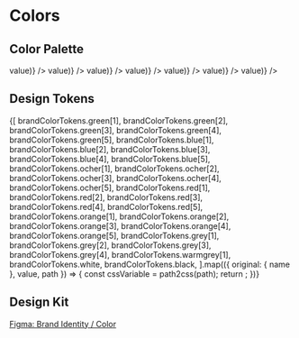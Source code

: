 

<Meta title="Den Haag/Colors" />

# Colors

## Color Palette

<ColorPalette>
  <ColorItem title="Green" colors={Object.values(brandColorTokens.green).map(({ value }) => value)} />
  <ColorItem title="Blue" colors={Object.values(brandColorTokens.blue).map(({ value }) => value)} />
  <ColorItem title="Ocher" colors={Object.values(brandColorTokens.ocher).map(({ value }) => value)} />
  <ColorItem title="Red" colors={Object.values(brandColorTokens.red).map(({ value }) => value)} />
  <ColorItem title="Orange" colors={Object.values(brandColorTokens.orange).map(({ value }) => value)} />
  <ColorItem title="Grey" colors={Object.values(brandColorTokens.grey).map(({ value }) => value)} />
  <ColorItem title="White" colors={[brandColorTokens.white.value]} />
  <ColorItem title="Warm grey" colors={Object.values(brandColorTokens.warmgrey).map(({ value }) => value)} />
  <ColorItem title="Black" colors={[brandColorTokens.black.value]} />
</ColorPalette>

## Design Tokens

<ColorPalette>
  {[
    brandColorTokens.green[1],
    brandColorTokens.green[2],
    brandColorTokens.green[3],
    brandColorTokens.green[4],
    brandColorTokens.green[5],
    brandColorTokens.blue[1],
    brandColorTokens.blue[2],
    brandColorTokens.blue[3],
    brandColorTokens.blue[4],
    brandColorTokens.blue[5],
    brandColorTokens.ocher[1],
    brandColorTokens.ocher[2],
    brandColorTokens.ocher[3],
    brandColorTokens.ocher[4],
    brandColorTokens.ocher[5],
    brandColorTokens.red[1],
    brandColorTokens.red[2],
    brandColorTokens.red[3],
    brandColorTokens.red[4],
    brandColorTokens.red[5],
    brandColorTokens.orange[1],
    brandColorTokens.orange[2],
    brandColorTokens.orange[3],
    brandColorTokens.orange[4],
    brandColorTokens.orange[5],
    brandColorTokens.grey[1],
    brandColorTokens.grey[2],
    brandColorTokens.grey[3],
    brandColorTokens.grey[4],
    brandColorTokens.warmgrey[1],
    brandColorTokens.white,
    brandColorTokens.black,
  ].map(({ original: { name }, value, path }) => {
    const cssVariable = path2css(path);
    return <ColorItem key={cssVariable} title={name} subtitle={cssVariable} colors={[value]} />;
  })}
</ColorPalette>

## Design Kit

[Figma: Brand Identity / Color](https://figma.com/file/JpoY3waVoQGlLQzQXTL9nn/Design-System-Gemeente-Den-Haag?node-id=3497%3A16154)
